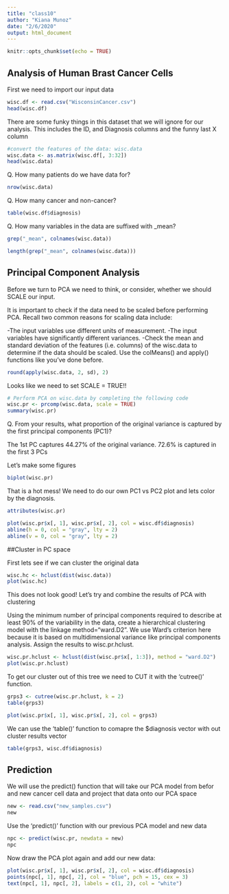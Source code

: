 ```yaml
---
title: "class10"
author: "Kiana Munoz"
date: "2/6/2020"
output: html_document
---
```


```r
knitr::opts_chunk$set(echo = TRUE)
```

## Analysis of Human Brast Cancer Cells

First we need to import our input data

```r
wisc.df <- read.csv("WisconsinCancer.csv")
head(wisc.df)
```

There are some funky things in this dataset that we will ignore for our analysis. This includes the ID, and Diagnosis columns and the funny last X column

```r
#convert the features of the data: wisc.data
wisc.data <- as.matrix(wisc.df[, 3:32])
head(wisc.data)
```

Q. How many patients do we have data for?

```r
nrow(wisc.data)
```

Q. How many cancer and non-cancer?

```r
table(wisc.df$diagnosis)
```

Q. How many variables in the data are suffixed with _mean?

```r
grep("_mean", colnames(wisc.data))
```
```r
length(grep("_mean", colnames(wisc.data)))

```


## Principal Component Analysis

Before we turn to PCA we need to think, or consider, whether we should SCALE our input.

It is important to check if the data need to be scaled before performing PCA. Recall two common reasons for scaling data include:

-The input variables use different units of measurement.
-The input variables have significantly different variances.
-Check the mean and standard deviation of the features (i.e. columns) of the wisc.data to determine if the data should be scaled. Use the colMeans() and apply() functions like you’ve done before.

```r
round(apply(wisc.data, 2, sd), 2)
```

Looks like we need to set SCALE = TRUE!!

```r
# Perform PCA on wisc.data by completing the following code
wisc.pr <- prcomp(wisc.data, scale = TRUE)
summary(wisc.pr)
```

Q. From your results, what proportion of the original variance is captured by the first principal components (PC1)?
  
  The 1st PC captures 44.27% of the original variance. 72.6% is captured in the first 3 PCs

Let's make some figures

```r
biplot(wisc.pr)
```

That is a hot mess! We need to do our own PC1 vs PC2 plot and lets color by the diagnosis.

```r
attributes(wisc.pr)
```

```r
plot(wisc.pr$x[, 1], wisc.pr$x[, 2], col = wisc.df$diagnosis)
abline(h = 0, col = "gray", lty = 2)
abline(v = 0, col = "gray", lty = 2)
```

##Cluster in PC space

First lets see if we can cluster the original data

```r
wisc.hc <- hclust(dist(wisc.data))
plot(wisc.hc)
```

This does not look good! Let's try and combine the results of PCA with clustering

Using the minimum number of principal components required to describe at least 90% of the variability in the data, create a hierarchical clustering model with the linkage method="ward.D2". We use Ward’s criterion here because it is based on multidimensional variance like principal components analysis. Assign the results to wisc.pr.hclust.

```r
wisc.pr.hclust <- hclust(dist(wisc.pr$x[, 1:3]), method = "ward.D2")
plot(wisc.pr.hclust)
```

To get our cluster out of this tree we need to CUT it with the 'cutree()' function.

```r
grps3 <- cutree(wisc.pr.hclust, k = 2)
table(grps3)
```

```r
plot(wisc.pr$x[, 1], wisc.pr$x[, 2], col = grps3)
```

We can use the 'table()' function to comapre the $diagnosis vector with out cluster results vector

```r
table(grps3, wisc.df$diagnosis)
```

## Prediction
We will use the predict() function that will take our PCA model from befor and new cancer cell data and project that data onto our PCA space

```r
new <- read.csv("new_samples.csv")
new
```


Use the 'predict()' function with our previous PCA model and new data

```r
npc <- predict(wisc.pr, newdata = new)
npc
```

Now draw the PCA plot again and add our new data:

```r
plot(wisc.pr$x[, 1], wisc.pr$x[, 2], col = wisc.df$diagnosis)
points(npc[, 1], npc[, 2], col = "blue", pch = 15, cex = 3)
text(npc[, 1], npc[, 2], labels = c(1, 2), col = "white")
```























